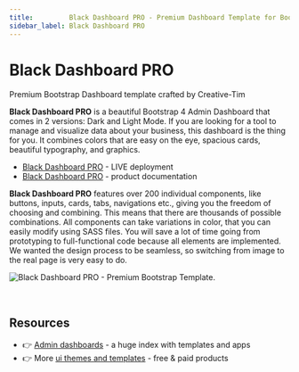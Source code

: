 ```yaml
---
title:         Black Dashboard PRO - Premium Dashboard Template for Bootstrap 4
sidebar_label: Black Dashboard PRO
---
```


# Black Dashboard PRO

<SubHeading>Premium Bootstrap Dashboard template crafted by Creative-Tim</SubHeading>

**Black Dashboard PRO** is a beautiful Bootstrap 4 Admin Dashboard that comes in 2 versions: Dark and Light Mode. If you are looking for a tool to manage and visualize data about your business, this dashboard is the thing for you. It combines colors that are easy on the eye, spacious cards, beautiful typography, and graphics.

- [Black Dashboard PRO](https://bit.ly/3h5oRBI) - LIVE deployment
- [Black Dashboard PRO](https://bit.ly/3eq8HkR) - product documentation

**Black Dashboard PRO** features over 200 individual components, like buttons, inputs, cards, tabs, navigations etc., giving you the freedom of choosing and combining. This means that there are thousands of possible combinations. All components can take variations in color, that you can easily modify using SASS files. You will save a lot of time going from prototyping to full-functional code because all elements are implemented. We wanted the design process to be seamless, so switching from image to the real page is very easy to do.

![Black Dashboard PRO - Premium Bootstrap Template.](../../../static/assets/docs-cover-black-dashboard-pro.jpg)

<br />

## Resources

- 👉 [Admin dashboards](https://www.admin-dashboards.com/) - a huge index with templates and apps
- 👉 More [ui themes and templates](https://www.ui-themes.com/) - free & paid products
